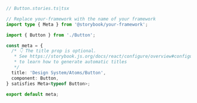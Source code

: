 ```ts
// Button.stories.ts|tsx

// Replace your-framework with the name of your framework
import type { Meta } from '@storybook/your-framework';

import { Button } from './Button';

const meta = {
  /* 👇 The title prop is optional.
   * See https://storybook.js.org/docs/react/configure/overview#configure-story-loading
   * to learn how to generate automatic titles
   */
  title: 'Design System/Atoms/Button',
  component: Button,
} satisfies Meta<typeof Button>;

export default meta;
```
